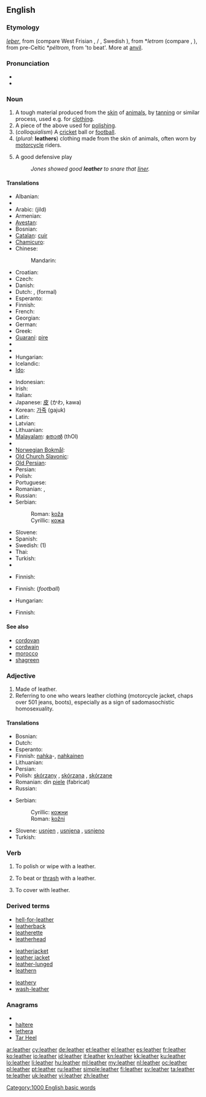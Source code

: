 ==English==
{{wikipedia}}

===Etymology===
{{etyl|ang}} ''[[leþer]]'', from {{proto|Germanic|leþran}} (compare West Frisian {{term|leare|lang=fy}}, {{etyl|nl|-}}/{{etyl|de|-}} {{term|leder}}, Swedish {{term|läder|lang=sv}}), from {{etyl|cel-gau}} *''letrom'' (compare {{etyl|cy|-}} {{term|lledr}}, {{etyl|ga|-}} {{term|lethar}}), from pre-Celtic *''péltrom'', from {{proto|Indo-European|pel-}} 'to beat'. More at [[anvil]].

===Pronunciation===
* {{audio|en-us-leather.ogg|Audio (US)}}
* {{rhymes|ɛðə(r)}}

===Noun===
{{en-noun|s|-}}

# A tough material produced from the [[skin]] of [[animal]]s, by [[tan]]ning or similar process, used e.g. for [[clothing]].
# A piece of the above used for [[polish]]ing.
# (''colloquialism'') A [[cricket]] ball or [[football]].
# (''plural'': '''leathers''') clothing made from the skin of animals, often worn by [[motorcycle]] riders.
# {{baseball}} A good defensive play
#: ''Jones showed good '''leather''' to snare that [[liner]].''

====Translations====
{{trans-top|material produced by tanning animal skin}}
* Albanian: {{t-|sq|lëkurë|xs=Albanian}}
* {{trreq|Ancient Greek}}
* Arabic: {{Arab|[[جلد]]}} (jild) {{m}}
* Armenian: {{t-|hy|կաշի|tr=kaši}}
* [[Avestan]]: {{tø|ae|carəman-}}
* Bosnian: {{t-|bs|koža|f}}
* [[Catalan]]: [[cuir]] {{m}}
* [[Chamicuro]]: {{tø|ccc|shama}}
* Chinese:
*: Mandarin: {{t-|cmn|皮革|tr=pí gé|sc=Hani}}
* Croatian: {{t+|hr|koža|f}}
* Czech: {{t+|cs|kůže|f}}
* Danish: {{t-|da|læder|n}}
* Dutch: {{t+|nl|leer|n}}, {{t-|nl|leder|n}} (formal)
* Esperanto: {{t-|eo|ledo|xs=Esperanto}}
* Finnish: {{t+|fi|nahka}}
* French: {{t+|fr|cuir|m}}
* Georgian: {{t-|ka|ტყავი|tr=tqavi|sc=Geor|xs=Georgian}}
* German: {{t+|de|Leder|n}}
* Greek: {{t|el|δέρμα|n|tr=dérma|sc=Grek}}
* [[Guaraní]]: [[pire]]
* {{trreq|Hebrew}}
* {{trreq|Hindi}}
* Hungarian: {{t+|hu|bőr}}
* Icelandic: {{t|is|leður|n}}
* [[Ido]]: {{t+|io|ledro|xs=Ido}}
{{trans-mid}}
* Indonesian: {{t+|id|kulit|xs=Indonesian}}
* Irish: {{t-|ga|leathar|m|xs=Irish}}
* Italian: {{t+|it|cuoio|m}}
* Japanese: [[皮]] (かわ, kawa)
* Korean: [[가죽]] (gajuk)
* Latin: {{t-|la|cutis|f}}
* Latvian: {{t|lv|āda|f}}
* Lithuanian: {{t+|lt|oda|f|xs=Lithuanian}}
* [[Malayalam]]: [[തോല്‍]] (thOl)
* {{trreq|Mongolian}}
* [[Norwegian Bokmål]]: {{tø|nb|lær|n}}
* [[Old Church Slavonic]]: {{tø|cu|кожа|f|tr=koža|sc=Cyrs}}
* [[Old Persian]]: {{tø|peo|čarman-|sc=Xpeo}}
* Persian: {{t+|fa|چرم|tr=čarm|xs=Persian}}
* Polish: {{t+|pl|skóra|f}}
* Portuguese: {{t+|pt|couro|m}}
* Romanian: {{t|ro|piele|f}}, {{t|ro|piele de animal|f}}
* Russian: {{t+|ru|кожа|f|tr=kóža}}
* Serbian:
*: Roman: [[koža#Serbian|koža]] {{f}}
*: Cyrillic: [[кожа#Serbian|кожа]] {{f}}
* Slovene: {{t+|sl|usnje|n}}
* Spanish: {{t+|es|cuero|m}}
* Swedish: {{t+|sv|läder|n}} (1)
* Thai: {{t-|th|หนัง|tr=năng}}
* Turkish: {{t+|tr|deri}}
* {{trreq|Vietnamese}}
{{trans-bottom}}

{{trans-top|piece of leather used for polishing}}
* Finnish: {{t+|fi|säämiskä}}
{{trans-mid}}
{{trans-bottom}}

{{trans-top|colloquial: cricket ball or football}}
* Finnish: {{t|fi|nahkakuula}} (''football'')
{{trans-mid}}
* Hungarian: {{t+|hu|bőr}}
{{trans-bottom}}

{{trans-top|leather clothing}}
* Finnish: {{t|fi|nahkavaatteet}}
{{trans-mid}}
{{trans-bottom}}

{{trans-top|baseball: good defensive play}}
{{trans-mid}}
{{trans-bottom}}

====See also====
* [[cordovan]]
* [[cordwain]]
* [[morocco]]
* [[shagreen]]

===Adjective===
{{en-adj|-|-}}

# Made of leather.
# Referring to one who wears leather clothing (motorcycle jacket, chaps over 501 jeans, boots), especially as a sign of sadomasochistic homosexuality.

====Translations====
{{trans-top|made of leather}}
* Bosnian: {{t-|bs|kožni|m}}
* Dutch: {{t+|nl|leren}}
* Esperanto: {{t|eo|leda}}
* Finnish: [[nahka]]-, [[nahkainen]]
* Lithuanian: {{t|lt|odinis}}
* Persian: {{t-|fa|چرمی|tr=charmi|xs=Persian}}
* Polish: [[skórzany]] {{m}}, [[skórzana]] {{f}}, [[skórzane]] {{n}}
* Romanian: din [[piele]] (fabricat)
* Russian: {{t+|ru|кожаный|tr=kóžanyj}}
{{trans-mid}}
* Serbian:
*: Cyrillic: [[кожни#Serbian|кожни]] {{m}}
*: Roman: [[kožni#Serbian|kožni]] {{m}}
* Slovene: [[usnjen]] {{m}}, [[usnjena]] {{f}}, [[usnjeno]] {{n}}
* Turkish: {{t+|tr|deri}}
{{trans-bottom}}

===Verb===
{{en-verb|leathers|leathering|leathered}}

# {{rfv-sense}} To polish or wipe with a leather.
# {{rfv-sense}} To beat or [[thrash]] with a leather.
# To cover with leather.

===Derived terms===
{{rel-top3|Terms derived from the adjective, noun, or verb ''leather''}}
* [[hell-for-leather]]
* [[leatherback]]
* [[leatherette]]
* [[leatherhead]]
{{rel-mid3}}
* [[leatherjacket]]<!--a type of fish-->
* [[leather jacket]]<!--a jacket made of leather-->
* [[leather-lunged]]
* [[leathern]]
{{rel-mid3}}
* [[leathery]]
* [[wash-leather]]
{{rel-bottom}}

===Anagrams===
* {{alphagram|aeehlrt}}
* [[haltere#English|haltere]]
* [[lethera#English|lethera]]
* [[Tar Heel#English|Tar Heel]]

[[Category:1000 English basic words]]

[[ar:leather]]
[[cy:leather]]
[[de:leather]]
[[et:leather]]
[[el:leather]]
[[es:leather]]
[[fr:leather]]
[[ko:leather]]
[[io:leather]]
[[id:leather]]
[[it:leather]]
[[kn:leather]]
[[kk:leather]]
[[ku:leather]]
[[lo:leather]]
[[li:leather]]
[[hu:leather]]
[[ml:leather]]
[[my:leather]]
[[nl:leather]]
[[oc:leather]]
[[pl:leather]]
[[pt:leather]]
[[ru:leather]]
[[simple:leather]]
[[fi:leather]]
[[sv:leather]]
[[ta:leather]]
[[te:leather]]
[[uk:leather]]
[[vi:leather]]
[[zh:leather]]